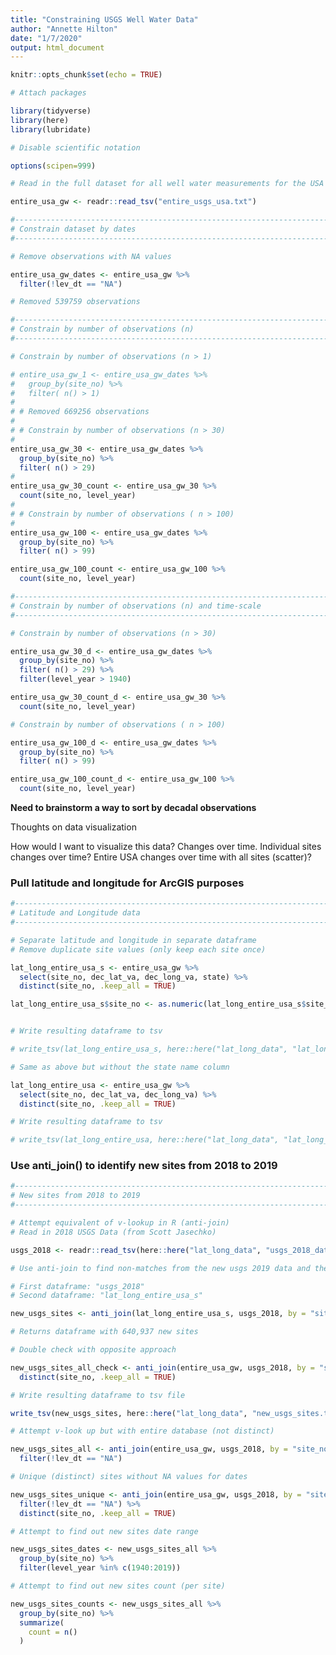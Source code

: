 ```yaml
---
title: "Constraining USGS Well Water Data"
author: "Annette Hilton"
date: "1/7/2020"
output: html_document
---
```


```r
knitr::opts_chunk$set(echo = TRUE)
```

```r
# Attach packages

library(tidyverse)
library(here)
library(lubridate)

# Disable scientific notation 

options(scipen=999)

```

```r

# Read in the full dataset for all well water measurements for the USA 

entire_usa_gw <- readr::read_tsv("entire_usgs_usa.txt")

```

```r
#----------------------------------------------------------------------------------------------------------
# Constrain dataset by dates 
#----------------------------------------------------------------------------------------------------------

# Remove observations with NA values 

entire_usa_gw_dates <- entire_usa_gw %>% 
  filter(!lev_dt == "NA")

# Removed 539759 observations


```

```r
#--------------------------------------------------------------------------------------------------------
# Constrain by number of observations (n) 
#--------------------------------------------------------------------------------------------------------

# Constrain by number of observations (n > 1) 

# entire_usa_gw_1 <- entire_usa_gw_dates %>% 
#   group_by(site_no) %>% 
#   filter( n() > 1)
# 
# # Removed 669256 observations 
# 
# # Constrain by number of observations (n > 30) 
# 
entire_usa_gw_30 <- entire_usa_gw_dates %>%
  group_by(site_no) %>%
  filter( n() > 29)
# 
entire_usa_gw_30_count <- entire_usa_gw_30 %>%
  count(site_no, level_year)
# 
# # Constrain by number of observations ( n > 100) 
# 
entire_usa_gw_100 <- entire_usa_gw_dates %>%
  group_by(site_no) %>%
  filter( n() > 99)

entire_usa_gw_100_count <- entire_usa_gw_100 %>%
  count(site_no, level_year)

```



```r
#--------------------------------------------------------------------------------------------------------
# Constrain by number of observations (n) and time-scale 
#--------------------------------------------------------------------------------------------------------

# Constrain by number of observations (n > 30) 

entire_usa_gw_30_d <- entire_usa_gw_dates %>% 
  group_by(site_no) %>% 
  filter( n() > 29) %>% 
  filter(level_year > 1940)

entire_usa_gw_30_count_d <- entire_usa_gw_30 %>% 
  count(site_no, level_year)

# Constrain by number of observations ( n > 100) 

entire_usa_gw_100_d <- entire_usa_gw_dates %>% 
  group_by(site_no) %>% 
  filter( n() > 99) 

entire_usa_gw_100_count_d <- entire_usa_gw_100 %>% 
  count(site_no, level_year)
```


**Need to brainstorm a way to sort by decadal observations**

Thoughts on data visualization 

How would I want to visualize this data? 
Changes over time. Individual sites changes over time? Entire USA changes over time with all sites (scatter)? 

### Pull latitude and longitude for ArcGIS purposes 

```r
#---------------------------------------------------------------------------------------------------------
# Latitude and Longitude data
#---------------------------------------------------------------------------------------------------------

# Separate latitude and longitude in separate dataframe 
# Remove duplicate site values (only keep each site once)

lat_long_entire_usa_s <- entire_usa_gw %>% 
  select(site_no, dec_lat_va, dec_long_va, state) %>% 
  distinct(site_no, .keep_all = TRUE)

lat_long_entire_usa_s$site_no <- as.numeric(lat_long_entire_usa_s$site_no)


# Write resulting dataframe to tsv 

# write_tsv(lat_long_entire_usa_s, here::here("lat_long_data", "lat_long_entire_usa_s.txt"))

# Same as above but without the state name column 

lat_long_entire_usa <- entire_usa_gw %>% 
  select(site_no, dec_lat_va, dec_long_va) %>% 
  distinct(site_no, .keep_all = TRUE) 

# Write resulting dataframe to tsv 

# write_tsv(lat_long_entire_usa, here::here("lat_long_data", "lat_long_entire_usa.txt"))

```

### Use anti_join() to identify new sites from 2018 to 2019 

```r
#---------------------------------------------------------------------------------------------------------
# New sites from 2018 to 2019 
#---------------------------------------------------------------------------------------------------------

# Attempt equivalent of v-lookup in R (anti-join)
# Read in 2018 USGS Data (from Scott Jasechko) 

usgs_2018 <- readr::read_tsv(here::here("lat_long_data", "usgs_2018_data.txt"))

# Use anti-join to find non-matches from the new usgs 2019 data and the usgs 2018 data (new sites) 

# First dataframe: "usgs_2018" 
# Second dataframe: "lat_long_entire_usa_s"

new_usgs_sites <- anti_join(lat_long_entire_usa_s, usgs_2018, by = "site_no")

# Returns dataframe with 640,937 new sites 

# Double check with opposite approach

new_usgs_sites_all_check <- anti_join(entire_usa_gw, usgs_2018, by = "site_no") %>% 
  distinct(site_no, .keep_all = TRUE)

# Write resulting dataframe to tsv file 

write_tsv(new_usgs_sites, here::here("lat_long_data", "new_usgs_sites.txt"))

```

```r

# Attempt v-look up but with entire database (not distinct) 

new_usgs_sites_all <- anti_join(entire_usa_gw, usgs_2018, by = "site_no") %>% 
  filter(!lev_dt == "NA")

# Unique (distinct) sites without NA values for dates 

new_usgs_sites_unique <- anti_join(entire_usa_gw, usgs_2018, by = "site_no") %>% 
  filter(!lev_dt == "NA") %>% 
  distinct(site_no, .keep_all = TRUE)

# Attempt to find out new sites date range 

new_usgs_sites_dates <- new_usgs_sites_all %>% 
  group_by(site_no) %>% 
  filter(level_year %in% c(1940:2019))

# Attempt to find out new sites count (per site)

new_usgs_sites_counts <- new_usgs_sites_all %>% 
  group_by(site_no) %>% 
  summarize(
    count = n() 
  )

```

